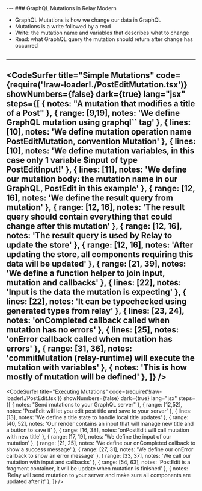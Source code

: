 


<Head>
  <title>Relay Modern Deep Dive Course</title>
</Head>

<Cover />
---
### GraphQL Mutations in Relay Modern
<ul>
  <Appear>
    <li>GraphQL Mutations is how we change our data in GraphQL</li>
    <li>Mutations is a write followed by a read</li>
    <li>Write: the mutation name and variables that describes what to change</li>
    <li>Read: what GraphQL query the mutation should return after change has occurred</li>
  </Appear>
</ul>

```notes
```
---
<CodeSurfer
  title="Simple Mutations"
  code={require('!raw-loader!./PostEditMutation.tsx')}
  showNumbers={false}
  dark={true}
  lang="jsx"
  steps={[
    { notes: "A mutation that modifies a title of a Post" },
    { range: [9,19], notes: 'We define GraphQL mutation using graphql`` tag' },
    { lines: [10], notes: 'We define mutation operation name PostEditMutation, convention <Filename>Mutation' },
    { lines: [10], notes: 'We define mutation variables, in this case only 1 variable $input of type PostEditInput!' },
    { lines: [11], notes: 'We define our mutation body: the mutation name in our GraphQL, PostEdit in this example' },
    { range: [12, 16], notes: 'We define the result query from mutation' },
    { range: [12, 16], notes: 'The result query should contain everything that could change after this mutation' },
    { range: [12, 16], notes: 'The result query is used by Relay to update the store' },
    { range: [12, 16], notes: 'After updating the store, all components requiring this data will be updated' },
    { range: [21, 39], notes: 'We define a function helper to join input, mutation and callbacks' },
    { lines: [22], notes: 'Input is the data the mutation is expecting' },
    { lines: [22], notes: 'It can be typechecked using generated types from relay' },
    { lines: [23, 24], notes: 'onCompleted callback called when mutation has no errors' },
    { lines: [25], notes: 'onError callback called when mutation has errors' },
    { range: [31, 36], notes: 'commitMutation (relay-runtime) will execute the mutation with variables' },
    { notes: 'This is how mostly of mutation will be defined' },
  ]}
/>
---
<CodeSurfer
  title="Executing Mutations"
  code={require('!raw-loader!./PostEdit.tsx')}
  showNumbers={false}
  dark={true}
  lang="jsx"
  steps={[
    { notes: "Send mutations to your GraphQL server" },
    { range: [12,52], notes: 'PostEdit will let you edit post title and save to your server' },
    { lines: [13], notes: 'We define a title state to handle local title updates' },
    { range: [40, 52], notes: 'Our render contains an input that will manage new title and a button to save it' },
    { range: [16, 38], notes: 'onPostEdit will call mutation with new title' },
    { range: [17, 19], notes: 'We define the input of our mutation' },
    { range: [21, 25], notes: 'We define our onCompleted callback to show a success message' },
    { range: [27, 31], notes: 'We define our onError callback to show an error message' },
    { range: [33, 37], notes: 'We call our mutation with input and callbacks' },
    { range: [54, 63], notes: 'PostEdit is a fragment container, it will be update when mutation is finished' },
    { notes: 'Relay will send mutation to your server and make sure all components are updated after it' },
  ]}
/>
